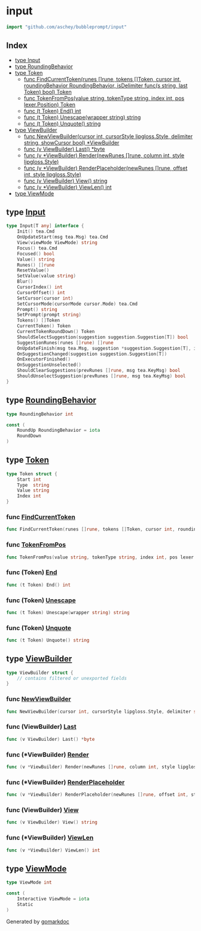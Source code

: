 

<div class="api">

# input

```go
import "github.com/aschey/bubbleprompt/input"
```

## Index

- [type Input](<#type-input>)
- [type RoundingBehavior](<#type-roundingbehavior>)
- [type Token](<#type-token>)
  - [func FindCurrentToken(runes []rune, tokens []Token, cursor int, roundingBehavior RoundingBehavior, isDelimiter func(s string, last Token) bool) Token](<#func-findcurrenttoken>)
  - [func TokenFromPos(value string, tokenType string, index int, pos lexer.Position) Token](<#func-tokenfrompos>)
  - [func \(t Token\) End\(\) int](<#func-token-end>)
  - [func \(t Token\) Unescape\(wrapper string\) string](<#func-token-unescape>)
  - [func \(t Token\) Unquote\(\) string](<#func-token-unquote>)
- [type ViewBuilder](<#type-viewbuilder>)
  - [func NewViewBuilder(cursor int, cursorStyle lipgloss.Style, delimiter string, showCursor bool) *ViewBuilder](<#func-newviewbuilder>)
  - [func \(v ViewBuilder\) Last\(\) \*byte](<#func-viewbuilder-last>)
  - [func \(v \*ViewBuilder\) Render\(newRunes \[\]rune, column int, style lipgloss.Style\)](<#func-viewbuilder-render>)
  - [func \(v \*ViewBuilder\) RenderPlaceholder\(newRunes \[\]rune, offset int, style lipgloss.Style\)](<#func-viewbuilder-renderplaceholder>)
  - [func \(v ViewBuilder\) View\(\) string](<#func-viewbuilder-view>)
  - [func \(v \*ViewBuilder\) ViewLen\(\) int](<#func-viewbuilder-viewlen>)
- [type ViewMode](<#type-viewmode>)


## type [Input](<https://github.com/aschey/bubbleprompt/blob/main/input/input.go#L16-L44>)

```go
type Input[T any] interface {
    Init() tea.Cmd
    OnUpdateStart(msg tea.Msg) tea.Cmd
    View(viewMode ViewMode) string
    Focus() tea.Cmd
    Focused() bool
    Value() string
    Runes() []rune
    ResetValue()
    SetValue(value string)
    Blur()
    CursorIndex() int
    CursorOffset() int
    SetCursor(cursor int)
    SetCursorMode(cursorMode cursor.Mode) tea.Cmd
    Prompt() string
    SetPrompt(prompt string)
    Tokens() []Token
    CurrentToken() Token
    CurrentTokenRoundDown() Token
    ShouldSelectSuggestion(suggestion suggestion.Suggestion[T]) bool
    SuggestionRunes(runes []rune) []rune
    OnUpdateFinish(msg tea.Msg, suggestion *suggestion.Suggestion[T], isSelected bool) tea.Cmd
    OnSuggestionChanged(suggestion suggestion.Suggestion[T])
    OnExecutorFinished()
    OnSuggestionUnselected()
    ShouldClearSuggestions(prevRunes []rune, msg tea.KeyMsg) bool
    ShouldUnselectSuggestion(prevRunes []rune, msg tea.KeyMsg) bool
}
```

## type [RoundingBehavior](<https://github.com/aschey/bubbleprompt/blob/main/input/token.go#L49>)

```go
type RoundingBehavior int
```

```go
const (
    RoundUp RoundingBehavior = iota
    RoundDown
)
```

## type [Token](<https://github.com/aschey/bubbleprompt/blob/main/input/token.go#L10-L15>)

```go
type Token struct {
    Start int
    Type  string
    Value string
    Index int
}
```

### func [FindCurrentToken](<https://github.com/aschey/bubbleprompt/blob/main/input/token.go#L56-L62>)

```go
func FindCurrentToken(runes []rune, tokens []Token, cursor int, roundingBehavior RoundingBehavior, isDelimiter func(s string, last Token) bool) Token
```

### func [TokenFromPos](<https://github.com/aschey/bubbleprompt/blob/main/input/token.go#L35>)

```go
func TokenFromPos(value string, tokenType string, index int, pos lexer.Position) Token
```

### func \(Token\) [End](<https://github.com/aschey/bubbleprompt/blob/main/input/token.go#L31>)

```go
func (t Token) End() int
```

### func \(Token\) [Unescape](<https://github.com/aschey/bubbleprompt/blob/main/input/token.go#L27>)

```go
func (t Token) Unescape(wrapper string) string
```

### func \(Token\) [Unquote](<https://github.com/aschey/bubbleprompt/blob/main/input/token.go#L17>)

```go
func (t Token) Unquote() string
```

## type [ViewBuilder](<https://github.com/aschey/bubbleprompt/blob/main/input/viewbuilder.go#L9-L18>)

```go
type ViewBuilder struct {
    // contains filtered or unexported fields
}
```

### func [NewViewBuilder](<https://github.com/aschey/bubbleprompt/blob/main/input/viewbuilder.go#L20-L25>)

```go
func NewViewBuilder(cursor int, cursorStyle lipgloss.Style, delimiter string, showCursor bool) *ViewBuilder
```

### func \(ViewBuilder\) [Last](<https://github.com/aschey/bubbleprompt/blob/main/input/viewbuilder.go#L72>)

```go
func (v ViewBuilder) Last() *byte
```

### func \(\*ViewBuilder\) [Render](<https://github.com/aschey/bubbleprompt/blob/main/input/viewbuilder.go#L41>)

```go
func (v *ViewBuilder) Render(newRunes []rune, column int, style lipgloss.Style)
```

### func \(\*ViewBuilder\) [RenderPlaceholder](<https://github.com/aschey/bubbleprompt/blob/main/input/viewbuilder.go#L66>)

```go
func (v *ViewBuilder) RenderPlaceholder(newRunes []rune, offset int, style lipgloss.Style)
```

### func \(ViewBuilder\) [View](<https://github.com/aschey/bubbleprompt/blob/main/input/viewbuilder.go#L34>)

```go
func (v ViewBuilder) View() string
```

### func \(\*ViewBuilder\) [ViewLen](<https://github.com/aschey/bubbleprompt/blob/main/input/viewbuilder.go#L62>)

```go
func (v *ViewBuilder) ViewLen() int
```

## type [ViewMode](<https://github.com/aschey/bubbleprompt/blob/main/input/input.go#L9>)

```go
type ViewMode int
```

```go
const (
    Interactive ViewMode = iota
    Static
)
```

</div>

Generated by [gomarkdoc](<https://github.com/princjef/gomarkdoc>)
